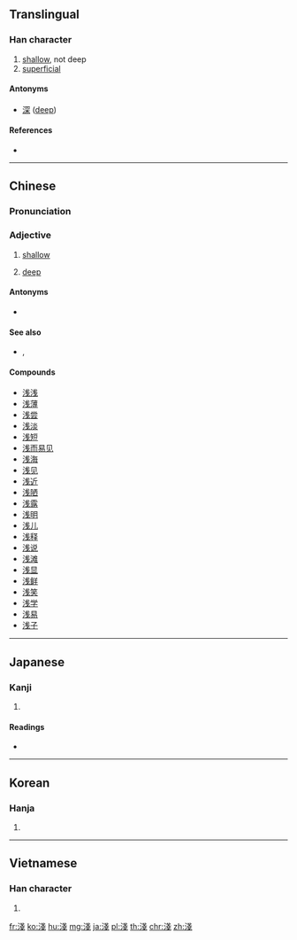 {{also|浅}}
==Translingual==

===Han character===
{{Han char|rn=85|rad=水|as=08|sn=11|four=33153|canj=EII}}

# [[shallow]], not deep
# [[superficial]]

====Antonyms====
* [[深]] ([[deep]])

====References====
* {{Han ref|kx=0632.180|dkj=17697|dj=1039.010|hdz=31646.020|uh=6DFA|ud=28154|bh=B24C|bd=45644}}

----

==Chinese==
{{zh-forms|s=浅}}

===Pronunciation===
{{zh-pron
|m=qiǎn,jiān
|c=cin2,zin1
|h=pfs=chhién
|md=
|mn=chhián
|w=
|mc=y
|oc=y
|cat=a
}}

===Adjective===
{{zh-adj}}

# [[shallow]]
# {{lb|zh|of light}} [[deep]]

====Antonyms====
* {{sense|shallow}} {{zh-l|深}}

====See also====
* {{sense|color: light}} {{zh-l|深}}, {{zh-l|濃}}

====Compounds====
* [[浅浅]]
* [[浅薄]]
* [[浅尝]]
* [[浅淡]]
* [[浅短]]
* [[浅而易见]]
* [[浅海]]
* [[浅见]]
* [[浅近]]
* [[浅陋]]
* [[浅露]]
* [[浅明]]
* [[浅儿]]
* [[浅释]]
* [[浅说]]
* [[浅滩]]
* [[浅显]]
* [[浅鲜]]
* [[浅笑]]
* [[浅学]]
* [[浅易]]
* [[浅子]]


----

==Japanese==

===Kanji===
{{ja-kanji|grade=|rs=水08}}

# {{defn|lang=ja|sort=水08}}

====Readings====
* {{ja-readings|on=[[せん]] (sen)|kun=[[あさい]] (asai)}}

----

==Korean==

===Hanja===
{{ko-hanja|hangeul=[[천]]|eumhun=|rv=cheon|mr=ch'ŏn|y=chen}}

# {{defn|lang=ko|sort=水08}}

----

==Vietnamese==

===Han character===
{{vi-hantu|[[thiển]], [[sẻn]], [[tiên]]|rs=水08}}

# {{defn|lang=vi|sort=水08}}

[[fr:淺]]
[[ko:淺]]
[[hu:淺]]
[[mg:淺]]
[[ja:淺]]
[[pl:淺]]
[[th:淺]]
[[chr:淺]]
[[zh:淺]]
